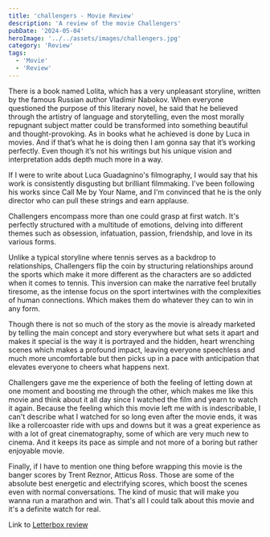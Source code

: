 ```yaml
---
title: 'challengers - Movie Review'
description: 'A review of the movie Challengers'
pubDate: '2024-05-04'
heroImage: '../../assets/images/challengers.jpg'
category: 'Review'
tags:
  - 'Movie'
  - 'Review'
---
```


There is a book named Lolita, which has a very unpleasant storyline, written by the famous Russian author Vladimir Nabokov. When everyone questioned the purpose of this literary novel, he said that he believed through the artistry of language and storytelling, even the most morally repugnant subject matter could be transformed into something beautiful and thought-provoking. As in books what he achieved is done by Luca in movies. And if that’s what he is doing then I am gonna say that it’s working perfectly. Even though it’s not his writings but his unique vision and interpretation adds depth much more in a way.

If I were to write about Luca Guadagnino's filmography, I would say that his work is consistently disgusting but brilliant filmmaking. I've been following his works since Call Me by Your Name, and I'm convinced that he is the only director who can pull these strings and earn applause.

Challengers encompass more than one could grasp at first watch. It's perfectly structured with a multitude of emotions, delving into different themes such as obsession, infatuation, passion, friendship, and love in its various forms.

Unlike a typical storyline where tennis serves as a backdrop to relationships, Challengers flip the coin by structuring relationships around the sports which make it more different as the characters are so addicted when it comes to tennis. This inversion can make the narrative feel brutally tiresome, as the intense focus on the sport intertwines with the complexities of human connections. Which makes them do whatever they can to win in any form.

Though there is not so much of the story as the movie is already marketed by telling the main concept and story everywhere but what sets it apart and makes it special is the way it is portrayed and the hidden, heart wrenching scenes which makes a profound impact, leaving everyone speechless and much more uncomfortable but then picks up in a pace with anticipation that elevates everyone to cheers what happens next.

Challengers gave me the experience of both the feeling of letting down at one moment and boosting me through the other, which makes me like this movie and think about it all day since I watched the film and yearn to watch it again. Because the feeling which this movie left me with is indescribable, I can't describe what I watched for so long even after the movie ends, it was like a rollercoaster ride with ups and downs but it was a great experience as with a lot of great cinematography, some of which are very much new to cinema. And it keeps its pace as simple and not more of a boring but rather enjoyable movie.

Finally, if I have to mention one thing before wrapping this movie is the banger scores by Trent Reznor, Atticus Ross. Those are some of the absolute best energetic and electrifying scores, which boost the scenes even with normal conversations. The kind of music that will make you wanna run a marathon and win. That's all I could talk about this movie and it's a definite watch for real.

Link to [Letterbox review](https://boxd.it/zld0)
